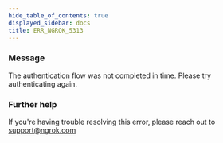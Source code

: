 ```yaml
---
hide_table_of_contents: true
displayed_sidebar: docs
title: ERR_NGROK_5313
---
```


### Message

The authentication flow was not completed in time. Please try authenticating again.

### Further help

If you're having trouble resolving this error, please reach out to [support@ngrok.com](mailto:support@ngrok.com?subject=Help%20with%20ERR_NGROK_5313)
